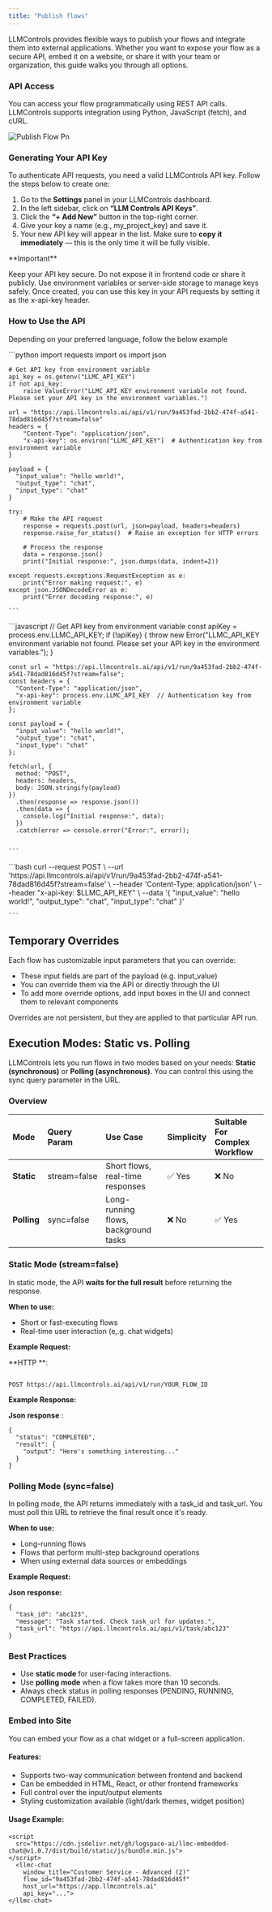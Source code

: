 ```yaml
---
title: "Publish flows"
---
```


LLMControls provides flexible ways to publish your flows and integrate them into external applications. Whether you want to expose your flow as a secure API, embed it on a website, or share it with your team or organization, this guide walks you through all options.

### **API Access**

You can access your flow programmatically using REST API calls. LLMControls supports integration using Python, JavaScript (fetch), and cURL.

![Publish Flow Pn](/images/Publish_flow.png)

### **Generating Your API Key**

To authenticate API requests, you need a valid LLMControls API key. Follow the steps below to create one:

1. Go to the **Settings** panel in your LLMControls dashboard.
2. In the left sidebar, click on **“LLM Controls API Keys”**.
3. Click the **“\+ Add New”** button in the top-right corner.
4. Give your key a name (e.g., my_project_key) and save it.
5. Your new API key will appear in the list. Make sure to **copy it immediately** — this is the only time it will be fully visible.

<Note>
  **Important**

  Keep your API key secure. Do not expose it in frontend code or share it publicly. Use environment variables or server-side storage to manage keys safely. Once created, you can use this key in your API requests by setting it as the x-api-key header.
</Note>

### How to Use the API

Depending on your preferred language, follow the below example

<Tabs>
  <Tab title="Python">
    ```python
    import requests
    import os
    import json
    
    # Get API key from environment variable
    api_key = os.getenv("LLMC_API_KEY")
    if not api_key:
        raise ValueError("LLMC_API_KEY environment variable not found. Please set your API key in the environment variables.")
    
    url = "https://api.llmcontrols.ai/api/v1/run/9a453fad-2bb2-474f-a541-78dad816d45f?stream=false"
    headers = {
        "Content-Type": "application/json",
        "x-api-key": os.environ["LLMC_API_KEY"]  # Authentication key from environment variable
    }
        
    payload = {
      "input_value": "hello world!",
      "output_type": "chat",
      "input_type": "chat"
    }
    
    try:
        # Make the API request
        response = requests.post(url, json=payload, headers=headers)
        response.raise_for_status()  # Raise an exception for HTTP errors
        
        # Process the response
        data = response.json()
        print("Initial response:", json.dumps(data, indent=2))
        
    except requests.exceptions.RequestException as e:
        print("Error making request:", e)
    except json.JSONDecodeError as e:
        print("Error decoding response:", e)
    
    ```
  </Tab>
  <Tab title="Javascript">
    ```javascript
     // Get API key from environment variable
    const apiKey = process.env.LLMC_API_KEY;
    if (!apiKey) {
      throw new Error("LLMC_API_KEY environment variable not found. Please set your API key in the environment variables.");
    }
    
    const url = "https://api.llmcontrols.ai/api/v1/run/9a453fad-2bb2-474f-a541-78dad816d45f?stream=false";
    const headers = {
      "Content-Type": "application/json",
      "x-api-key": process.env.LLMC_API_KEY  // Authentication key from environment variable
    };
    
    const payload = {
      "input_value": "hello world!",
      "output_type": "chat",
      "input_type": "chat"
    };
    
    fetch(url, {
      method: "POST",
      headers: headers,
      body: JSON.stringify(payload)
    })
      .then(response => response.json())
      .then(data => {
        console.log("Initial response:", data);
      })
      .catch(error => console.error("Error:", error));
    
    
    ```
  </Tab>
  <Tab title="curl">
    ```bash
    curl --request POST \
      --url 'https://api.llmcontrols.ai/api/v1/run/9a453fad-2bb2-474f-a541-78dad816d45f?stream=false' \
      --header 'Content-Type: application/json' \
      --header "x-api-key: $LLMC_API_KEY" \
      --data '{
      "input_value": "hello world!",
      "output_type": "chat",
      "input_type": "chat"
    }'
    
    ```
  </Tab>
</Tabs>

## Temporary Overrides

Each flow has customizable input parameters that you can override:

- These input fields are part of the payload (e.g. input_value)
- You can override them via the API or directly through the UI
- To add more override options, add input boxes in the UI and connect them to relevant components

Overrides are not persistent, but they are applied to that particular API run.

## **Execution Modes: Static vs. Polling**

LLMControls lets you run flows in two modes based on your needs: **Static (synchronous)** or **Polling (asynchronous)**. You can control this using the sync query parameter in the URL.

### **Overview**

| **Mode**    | **Query Param** | **Use Case**                         | **Simplicity** | **Suitable For Complex Workflow** |
| :---------- | :-------------- | :----------------------------------- | :------------- | :-------------------------------- |
| **Static**  | stream=false    | Short flows, real-time responses     | ✅ Yes          | ❌ No                              |
| **Polling** | sync=false      | Long-running flows, background tasks | ❌ No           | ✅ Yes                             |

### **Static Mode (stream=false)**

In static mode, the API **waits for the full result** before returning the response.

**When to use:**

- Short or fast-executing flows
- Real-time user interaction (e,.g. chat widgets)

**Example Request:**

**HTTP  **: 

```

POST https://api.llmcontrols.ai/api/v1/run/YOUR_FLOW_ID
```

**Example Response:**

**Json response** : 

```
{
  "status": "COMPLETED",
  "result": {
    "output": "Here's something interesting..."
  }
}
```

### **Polling Mode (sync=false)**

In polling mode, the API returns immediately with a task_id and task_url. You must poll this URL to retrieve the final result once it's ready.

**When to use:**

- Long-running flows
- Flows that perform multi-step background operations
- When using external data sources or embeddings

**Example Request:**

**Json response:**

```
{
  "task_id": "abc123",
  "message": "Task started. Check task_url for updates.",
  "task_url": "https://api.llmcontrols.ai/api/v1/task/abc123"
}
```

### **Best Practices**

- Use **static mode** for user-facing interactions.
- Use **polling mode** when a flow takes more than 10 seconds.
- Always check status in polling responses (PENDING, RUNNING, COMPLETED, FAILED).

### Embed into Site

You can embed your flow as a chat widget or a full-screen application.

#### Features:

- Supports two-way communication between frontend and backend
- Can be embedded in HTML, React, or other frontend frameworks
- Full control over the input/output elements
- Styling customization available (light/dark themes, widget position)

#### Usage Example:

```
<script
  src="https://cdn.jsdelivr.net/gh/logspace-ai/llmc-embedded-chat@v1.0.7/dist/build/static/js/bundle.min.js">
</script>
  <llmc-chat
    window_title="Customer Service - Advanced (2)"
    flow_id="9a453fad-2bb2-474f-a541-78dad816d45f"
    host_url="https://app.llmcontrols.ai"
    api_key="...">
</llmc-chat>
```